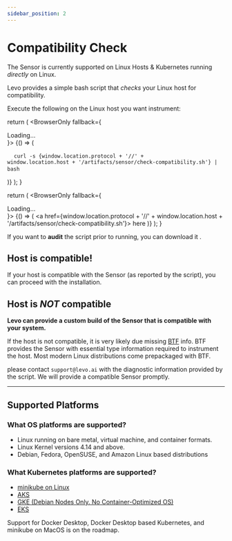 ```yaml
---
sidebar_position: 2
---
```


# Compatibility Check
The Sensor is currently supported on Linux Hosts & Kubernetes running *directly* on Linux.

Levo provides a simple bash script that *checks* your Linux host for compatibility.

Execute the following on the Linux host you want instrument:


  return (
    <BrowserOnly fallback={<div>Loading...</div>}>
      {() => (
        <pre>
          <code>
              curl -s {window.location.protocol + '//' + window.location.host + '/artifacts/sensor/check-compatibility.sh'} | bash
          </code>
        </pre>
      )}
    </BrowserOnly>
  );
}

  return (
    <BrowserOnly fallback={<div>Loading...</div>}>
      {() => (
        <a href={window.location.protocol + '//' + window.location.host + '/artifacts/sensor/check-compatibility.sh'}> here </a>
      )}
    </BrowserOnly>
  );
}

<CurlScript/>

If you want to **audit** the script prior to running, you can download it <DownloadLink/>.

## Host is compatible!

If your host is compatible with the Sensor (as reported by the script), you can proceed with the installation.

## Host is *NOT* compatible

**Levo can provide a custom build of the Sensor that is compatible with your system.**

If the host is not compatible, it is very likely due missing [BTF](https://www.kernel.org/doc/html/latest/bpf/btf.html) info. BTF provides the Sensor with essential type information required to instrument the host. Most modern Linux distributions come prepackaged with BTF.

please contact `support@levo.ai` with the diagnostic information provided by the script. We will provide a compatible Sensor promptly.

-------------------------------------------------------
## Supported Platforms

### What OS platforms are supported?

- Linux running on bare metal, virtual machine, and container formats.
- Linux Kernel versions 4.14 and above.
- Debian, Fedora, OpenSUSE, and Amazon Linux based distributions

### What Kubernetes platforms are supported?
- [minikube on Linux](https://minikube.sigs.k8s.io/docs/)
- [AKS](https://azure.microsoft.com/en-us/services/kubernetes-service/#overview)
- [GKE (Debian Nodes Only. No Container-Optimized OS)](https://cloud.google.com/kubernetes-engine)
- [EKS](https://aws.amazon.com/eks/)

Support for Docker Desktop, Docker Desktop based Kubernetes, and minikube on MacOS is on the roadmap.
